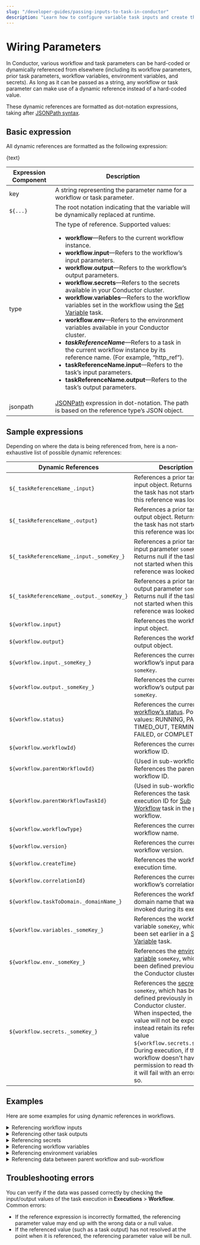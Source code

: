 ```yaml
---
slug: "/developer-guides/passing-inputs-to-task-in-conductor"
description: "Learn how to configure variable task inputs and create the right expressions to dynamically reference and pass data between tasks."
---
```



# Wiring Parameters

In Conductor, various workflow and task parameters can be hard-coded or dynamically referenced from elsewhere (including its workflow parameters, prior task parameters, workflow variables, environment variables, and secrets). As long as it can be passed as a string, any workflow or task parameter can make use of a dynamic reference instead of a hard-coded value.

These dynamic references are formatted as dot-notation expressions, taking after [JSONPath syntax](https://goessner.net/articles/JsonPath/).

## Basic expression

All dynamic references are formatted as the following expression:


<div className="passingDataReference">{text}</div>

| Expression Component | Description                                                                                                                                                                                                                                                                                                                                                                                                                                                                                                                                                                                                                                                                                                                                                                                                                                                                                                            |
| -------------------- | ---------------------------------------------------------------------------------------------------------------------------------------------------------------------------------------------------------------------------------------------------------------------------------------------------------------------------------------------------------------------------------------------------------------------------------------------------------------------------------------------------------------------------------------------------------------------------------------------------------------------------------------------------------------------------------------------------------------------------------------------------------------------------------------------------------------------------------------------------------------------------------------------------------------------- |
| key                  | A string representing the parameter name for a workflow or task parameter.                                                                                                                                                                                                                                                                                                                                                                                                                                                                                                                                                                                                                                                                                                                                                                                                                                             |
| `${...}`             | The root notation indicating that the variable will be dynamically replaced at runtime.                                                                                                                                                                                                                                                                                                                                                                                                                                                                                                                                                                                                                                                                                                                                                                                                                                |
| type                 | The type of reference. Supported values:<ul><li>**workflow**—Refers to the current workflow instance.</li> <li>**workflow.input**—Refers to the workflow’s input parameters.</li> <li>**workflow.output**—Refers to the workflow’s output parameters.</li> <li>**workflow.secrets**—Refers to the secrets available in your Conductor cluster.</li> <li>**workflow.variables**—Refers to the workflow variables set in the workflow using the [Set Variable](/reference-docs/operators/set-variable) task.</li> <li>**workflow.env**—Refers to the environment variables available in your Conductor cluster.</li> <li>**_taskReferenceName_**—Refers to a task in the current workflow instance by its reference name. (For example, “http_ref”).</li> <li>**taskReferenceName.input**—Refers to the task’s input parameters.</li> <li>**taskReferenceName.output**—Refers to the task’s output parameters.</li></ul> |
| jsonpath             | [JSONPath](https://goessner.net/articles/JsonPath/) expression in dot-notation. The path is based on the reference type’s JSON object.                                                                                                                                                                                                                                                                                                                                                                                                                                                                                                                                                                                                                                                                                                                                                                                 |

## Sample expressions

Depending on where the data is being referenced from, here is a non-exhaustive list of possible dynamic references:

| Dynamic References                        | Description                                                                                                                                                                                                                                                                                                                                                                                       |
| ----------------------------------------- | ------------------------------------------------------------------------------------------------------------------------------------------------------------------------------------------------------------------------------------------------------------------------------------------------------------------------------------------------------------------------------------------------- |
| `${_taskReferenceName_.input}`            | References a prior task’s input object. Returns null if the task has not started when this reference was looked up.                                                                                                                                                                                                                                                                               |
| `${_taskReferenceName_.output}`           | References a prior task’s output object. Returns null if the task has not started when this reference was looked up.                                                                                                                                                                                                                                                                              |
| `${_taskReferenceName_.input._someKey_}`  | References a prior task’s input parameter `someKey`. Returns null if the task has not started when this reference was looked up.                                                                                                                                                                                                                                                                  |
| `${_taskReferenceName_.output._someKey_}` | References a prior task’s output parameter `someKey`. Returns null if the task has not started when this reference was looked up.                                                                                                                                                                                                                                                                 |
| `${workflow.input}`                       | References the workflow’s input object.                                                                                                                                                                                                                                                                                                                                                           |
| `${workflow.output}`                      | References the workflow’s output object.                                                                                                                                                                                                                                                                                                                                                          |
| `${workflow.input._someKey_}`             | References the current workflow’s input parameter `someKey`.                                                                                                                                                                                                                                                                                                                                      |
| `${workflow.output._someKey_}`            | References the current workflow’s output parameter `someKey`.                                                                                                                                                                                                                                                                                                                                     |
| `${workflow.status}`                      | References the current [workflow’s status](/developer-guides/task-and-workflow-status-in-conductor). Possible values: RUNNING, PAUSED, TIMED_OUT, TERMINATED, FAILED, or COMPLETED.                                                                                                                                                                                                               |
| `${workflow.workflowId}`                  | References the current workflow ID.                                                                                                                                                                                                                                                                                                                                                               |
| `${workflow.parentWorkflowId}`            | (Used in sub-workflows) References the parent workflow ID.                                                                                                                                                                                                                                                                                                                                        |
| `${workflow.parentWorkflowTaskId}`        | (Used in sub-workflows) References the task execution ID for [Sub Workflow](/reference-docs/operators/sub-workflow) task in the parent workflow.                                                                                                                                                                                                                                                  |
| `${workflow.workflowType}`                | References the current workflow name.                                                                                                                                                                                                                                                                                                                                                             |
| `${workflow.version}`                     | References the current workflow version.                                                                                                                                                                                                                                                                                                                                                          |
| `${workflow.createTime}`                  | References the workflow execution time.                                                                                                                                                                                                                                                                                                                                                           |
| `${workflow.correlationId}`               | References the current workflow’s correlation ID.                                                                                                                                                                                                                                                                                                                                                 |
| `${workflow.taskToDomain._domainName_}`   | References the workflow’s domain name that was invoked during its execution.                                                                                                                                                                                                                                                                                                                      |
| `${workflow.variables._someKey_}`         | References the workflow variable `someKey`, which has been set earlier in a [Set Variable](/reference-docs/operators/set-variable) task.                                                                                                                                                                                                                                                          |
| `${workflow.env._someKey_}`               | References the [environment variable](/developer-guides/using-environment-variables) `someKey`, which has been defined previously in the Conductor cluster.                                                                                                                                                                                                                                       |
| `${workflow.secrets._someKey_}`           | References the [secret](/developer-guides/secrets-in-conductor) `someKey`, which has been defined previously in the Conductor cluster. <br/> When inspected, the secret value will not be exposed and instead retain its reference value `${workflow.secrets.someKey}`. <br/> During execution, if the workflow doesn't have permission to read the secret, it will fail with an error saying so. |

## Examples

Here are some examples for using dynamic references in workflows.

<details>
<summary>Referencing workflow inputs​​</summary>

For the given workflow input:

```json
{
  "userID": 1,
  "userName": "SAMPLE",
  "userDetails": {
    "country": "nestedValue",
    "age": 50
  }
}
```

You can reference these workflow inputs elsewhere using the following expressions:

```json
{
  "user": "${workflow.input.userName}",
  "userAge": "${workflow.input.userDetails.age}"
}
```

At runtime, the parameters will be:

```json
{
  "user": "SAMPLE",
  "userAge": 50
}
```

</details>

<details>
<summary>Referencing other task outputs​​</summary>

If a task `previousTaskReference` produced the following output:

```json
{
  "taxZone": "A",
  "productDetails": {
    "nestedKey1": "outputValue-1"
    "nestedKey2": "outputValue-2"
  }
}
```

You can reference these task outputs elsewhere using the following expressions:

```json
{
  "nextTaskInput1": "${previousTaskReference.output.taxZone}",
  "nextTaskInput2": "${previousTaskReference.output.productDetails.nestedKey1}"
}
```

At runtime, the parameters will be:

```json
{
  "nextTaskInput1": "A",
  "nextTaskInput2": "outputValue-1"
}
```

</details>

<details>
<summary>Referencing secrets​​</summary>

If a secret named `api_key` with the value `Xxhhjiu0nbfdinvdHyj` is stored in your Conductor cluster, you can reference it in a workflow using the following expression:

```json
{
  "auth": "${workflow.secrets.api_key}"
}
```

At runtime, the parameter `auth` will take on the value `USXxhhjiu0nbfdinvdHyj`. This value will not be exposed in the workflow execution JSON, and users will only see the reference expression while inspecting the JSON object:

```json
{
  "auth": "${workflow.secrets.api_key}"
}
```

</details>

<details>
<summary>Referencing workflow variables</summary>

If a workflow variable is set using the [Set Variable](/reference-docs/operators/set-variable) task:

```json
{
  "name": "Orkes"
}
```

The variable can be referenced in the same workflow using the following expression:

```json
{
  "user": "${workflow.variables.name}"
}
```

:::note
Workflow variables cannot be re-referenced across workflows, even between parent workflow and sub-workflow.
:::

</details>

<details>
<summary>Referencing environment variables​</summary>

If an environment variable named `location` with the value `US` is stored in your Conductor cluster, you can reference it in a workflow using the following expression:

```json
{
  "place": "${workflow.env.location}"
}
```

At runtime, the parameters will be:

```json
{
  "place": "US"
}
```

</details>

<details>
<summary>Referencing data between parent workflow and sub-workflow​</summary>

Tab: From parent workflow

To pass parameters from a parent workflow into its sub-workflow, you must declare them as input parameters for the Sub Workflow task.

**Example**

```
// parent workflow definition with task configuration

{
 "createTime": 1733980872607,
 "updateTime": 0,
 "name": "testParent",
 "description": "workflow with subworkflow",
 "version": 1,
 "tasks": [
   {
     "name": "get_item",
     "taskReferenceName": "get_item_ref",
     "inputParameters": {
       "uri": "https://example.com/api",
       "method": "GET",
       "accept": "application/json",
       "contentType": "application/json",
       "encode": true
     },
     "type": "HTTP",
   },
   {
     "name": "sub_workflow",
     "taskReferenceName": "sub_workflow_ref",
     "inputParameters": {
       "user": "${workflow.variables.name}",
       "item": "${previous_task_ref.output.item[0]}"
     },
     "type": "SUB_WORKFLOW",
     "subWorkflowParam": {
       "name": "testSub",
       "version": 1
     }
   }
 ],
 "inputParameters": [],
 "outputParameters": {}
}
```

If needed, these inputs can then be set as workflow variables within the sub-workflow definition itself using a Set Variable task.

Tab: From sub-workflow

To pass parameters from a sub-workflow back to its parent workflow, you must pass them as the sub-workflow’s output parameters in the sub-workflow definition.

```
// sub-workflow definition
{
 "createTime": 1726651838873,
 "updateTime": 1733983507294,
 "name": "testSub",
 "description": "subworkflow for parent workflow",
 "version": 1,
 "tasks": [
   {
     "name": "get-user",
     "taskReferenceName": "get-user_ref",
     "inputParameters": {
       "uri": "https://example.com/api",
       "method": "GET",
       "accept": "application/json",
       "contentType": "application/json",
       "encode": true
     },
     "type": "HTTP",
   },
   {
     "name": "send-notification",
     "taskReferenceName": "send-notification_ref",
     "inputParameters": {
       "uri": "https://example.com/api",
       "method": "GET",
       "accept": "application/json",
       "contentType": "application/json",
       "encode": true
     },
     "type": "HTTP",
   }
 ],
 "inputParameters": [],
 "outputParameters": {
   "location": "${get-user_ref.output.response.body.results[0].location.country}",
   "isNotif": "${send-notification_ref.output}"
 }
}
```

In the parent workflow, these sub-workflow outputs can be referenced using the expression format `${*sub_workflow_ref*.output.*someKey*}`.

</details>

## Troubleshooting errors

You can verify if the data was passed correctly by checking the input/output values of the task execution in **Executions** > **Workflow**. Common errors:

- If the reference expression is incorrectly formatted, the referencing parameter value may end up with the wrong data or a null value.
- If the referenced value (such as a task output) has not resolved at the point when it is referenced, the referencing parameter value will be null.
